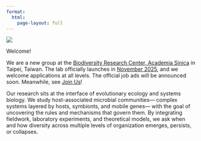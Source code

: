 ```yaml
---
format:
  html:
    page-layout: full
---
```


::: {.grid}

::: {.g-col-12 .g-col-md-4}
![](images/index/logo.png){.research-image}
:::

::: {.g-col-12 .g-col-md-8}
Welcome!

We are a new group at the [Biodiversity Research Center, Academia Sinica](https://www.biodiv.tw/) in Taipei, Taiwan. The lab officially launches in <u>November 2025</u>, and we welcome applications at all levels. The official job ads will be announced soon. Meanwhile, see [Join Us](join.qmd)!

Our research sits at the interface of evolutionary ecology and systems biology. We study host-associated microbial communities— complex systems layered by hosts, symbionts, and mobile genes— with the goal of uncovering the rules and mechanisms that govern them. By integrating fieldwork, laboratory experiments, and theoretical models, we ask when and how diversity across multiple levels of organization emerges, persists, or collapses.
:::

:::

